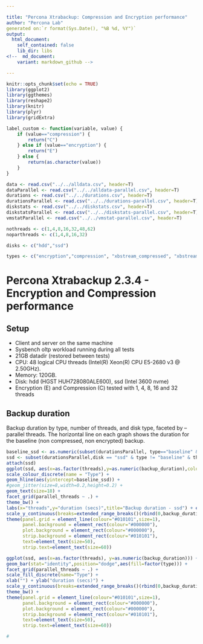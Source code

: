 ```yaml
---

title: "Percona Xtrabackup: Compression and Encryption performance"
author: "Percona Lab"
generated on:`r format(Sys.Date(), "%B %d, %Y")`
output:
  html_document:
    self_contained: false 
    lib_dir: libs
<!--  md_document:
    variant: markdown_github -->

---
```


```r
knitr::opts_chunk$set(echo = TRUE)
library(ggplot2)
library(ggthemes)
library(reshape2)
library(knitr)
library(plyr)
library(gridExtra)

label_custom <- function(variable, value) {
    if (value=="compression") {
        return("C")
    } else if (value=="encryption") {
        return("E")
    } else {
        return(as.character(value))
    }
}

data <- read.csv("../../alldata.csv", header=T)
dataParallel <- read.csv("../../alldata-parallel.csv", header=T)
durations <- read.csv("../../durations.csv", header=T)
durationsParallel <- read.csv("../../durations-parallel.csv", header=T)
diskstats <- read.csv("../../diskstats.csv", header=T)
diskstatsParallel <- read.csv("../../diskstats-parallel.csv", header=T)
vmstatParallel <- read.csv("../../vmstat-parallel.csv", header=T)

nothreads <- c(1,4,8,16,32,48,62)
noparthreads <- c(1,4,8,16,32)

disks <- c("hdd","ssd")

types <- c("encryption","compression", "xbstream_compressed", "xbstream_qpress")

```
# Percona Xtrabackup 2.3.4 - Encryption and Compression performance 

## Setup

* Client and server on the same machine 
* Sysbench oltp workload running during all tests
* 21GB datadir (restored between tests)
* CPU: 48 logical CPU threads (Intel(R) Xeon(R) CPU E5-2680 v3 @ 2.50GHz). 
* Memory: 120GB. 
* Disk: hdd (HGST HUH728080ALE600), ssd (Intel 3600 nvme) 
* Encryption (E) and Compression (C) tested with 1, 4, 8, 16 and 32 threads


## Backup duration 

Backup duration by type, number of threads, and disk type, faceted by
--parallel threads. The
horizontal line on each graph shows the duration for the baseline (non
compressed, non encrypted) backup. 

```r

baseline_ssd <- as.numeric(subset(durationsParallel, type=="baseline" & disk == "ssd")$backup_duration)
ssd <- subset(durationsParallel,disk == "ssd" & type != "baseline" & threads <= 32 & parallel_threads <= 16)
attach(ssd)
ggplot(ssd, aes(x=as.factor(threads),y=as.numeric(backup_duration),color=as.factor(type),label=backup_duration)) + 
scale_colour_discrete(name = "Type") +
geom_hline(aes(yintercept=baseline_ssd)) + 
#geom_jitter(size=8,width=0.2,height=0.2) + 
geom_text(size=18) +
facet_grid(parallel_threads ~ .) +
theme_bw() + 
labs(x="threads",y="duration (secs)",title="Backup duration - ssd") + expand_limits(x=0,y=0) +
scale_y_continuous(breaks=extended_range_breaks()(rbind(0,backup_duration))) + 
theme(panel.grid = element_line(colour="#010101",size=1),
      panel.background = element_rect(colour="#000000"),
      plot.background = element_rect(colour="#000000"),
      strip.background = element_rect(colour="#010101"),
      text=element_text(size=50),
      strip.text=element_text(size=60))

ggplot(ssd, aes(x=as.factor(threads), y=as.numeric(backup_duration))) +
geom_bar(stat="identity",position="dodge",aes(fill=factor(type))) +
facet_grid(parallel_threads ~ .) +
scale_fill_discrete(name="Type") +
xlab("") + ylab("duration (secs)") +
scale_y_continuous(breaks=extended_range_breaks()(rbind(0,backup_duration))) +
theme_bw() +
theme(panel.grid = element_line(colour="#010101",size=1),
      panel.background = element_rect(colour="#000000"),
      plot.background = element_rect(colour="#000000"),
      strip.background = element_rect(colour="#010101"),
      text=element_text(size=50),
      strip.text=element_text(size=60))

#

```

